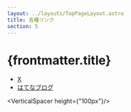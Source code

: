 ```yaml
---
layout: ../layouts/TopPageLayout.astro
title: 各種リンク
section: 5
---
```


# {frontmatter.title}

<MainColorDivider />

- [X](https://twitter.com/toyskip725)
- [はてなブログ](https://toyskip.hatenablog.com/)

<VerticalSpacer height={"100px"}/>

